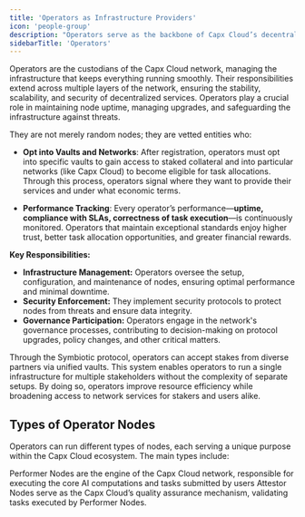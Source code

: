 ```yaml
---
title: 'Operators as Infrastructure Providers'
icon: 'people-group'
description: "Operators serve as the backbone of Capx Cloud’s decentralized compute layer."
sidebarTitle: 'Operators'
---
```


Operators are the custodians of the Capx Cloud network, managing the infrastructure that keeps everything running smoothly. Their responsibilities extend across multiple layers of the network, ensuring the stability, scalability, and security of decentralized services. Operators play a crucial role in maintaining node uptime, managing upgrades, and safeguarding the infrastructure against threats. 

They are not merely random nodes; they are vetted entities who:
* **Opt into Vaults and Networks**: After registration, operators must opt into specific vaults to gain access to staked collateral and into particular networks (like Capx Cloud) to become eligible for task allocations. Through this process, operators signal where they want to provide their services and under what economic terms.

* **Performance Tracking**: Every operator’s performance—**uptime, compliance with SLAs, correctness of task execution**—is continuously monitored. Operators that maintain exceptional standards enjoy higher trust, better task allocation opportunities, and greater financial rewards.

**Key Responsibilities:**

*   **Infrastructure Management:** Operators oversee the setup, configuration, and maintenance of nodes, ensuring optimal performance and minimal downtime.
*   **Security Enforcement:** They implement security protocols to protect nodes from threats and ensure data integrity.
*   **Governance Participation:** Operators engage in the network's governance processes, contributing to decision-making on protocol upgrades, policy changes, and other critical matters.

Through the Symbiotic protocol, operators can accept stakes from diverse partners via unified vaults. This system enables operators to run a single infrastructure for multiple stakeholders without the complexity of separate setups. By doing so, operators improve resource efficiency while broadening access to network services for stakers and users alike.

## Types of Operator Nodes
Operators can run different types of nodes, each serving a unique purpose within the Capx Cloud ecosystem. The main types include:

<CardGroup cols={2}>
  <Card
    title="Performer Nodes"
    href="./performer"
    icon="person-dots-from-line"
  >
    Performer Nodes are the engine of the Capx Cloud network, responsible for executing the core AI computations and tasks submitted by users
  </Card>
  <Card
    title="Attestor Nodes"
    href="./attestor"
    icon="person-circle-check"
  >
    Attestor Nodes serve as the Capx Cloud’s quality assurance mechanism, validating tasks executed by Performer Nodes.
  </Card>
</CardGroup>